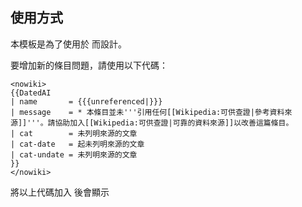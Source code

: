 <noinclude>{{template doc page viewed directly}}</noinclude>
{{High-use|20567}}
<!-- 在本行下編輯模板說明 -->

== 使用方式 ==
本模板是為了使用於 {{tl|Articleissues}} 而設計。

要增加新的條目問題，請使用以下代碼：

<pre><nowiki>
{{DatedAI
| name       = {{{unreferenced|}}}
| message    = * 本條目並未'''引用任何[[Wikipedia:可供查證|參考資料來源]]'''。請協助加入[[Wikipedia:可供查證|可靠的資料來源]]以改善這篇條目。
| cat        = 未列明來源的文章
| cat-date   = 起未列明來源的文章
| cat-undate = 未列明來源的文章
}}
</nowiki></pre>

將以上代碼加入 {{tl|Articleissues}} 後會顯示

{{DatedAI
| name={{CURRENTMONTHNAME}} {{CURRENTYEAR}}
| message=* 本條目並未'''引用任何[[Wikipedia:可供查證|參考資料來源]]'''。請協助加入[[Wikipedia:可供查證|可靠的資料來源]]以改善這篇條目。
}}


<includeonly>
<!-- 本行下加入模板的分類 -->

<!-- 本行下加入模板的跨語言鏈接 -->

</includeonly>